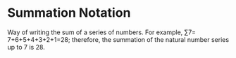 # Summation Notation

Way of writing the sum of a series of numbers. For example, ∑7= 7+6+5+4+3+2+1=28; therefore, the summation of the natural number series up to 7 is 28.